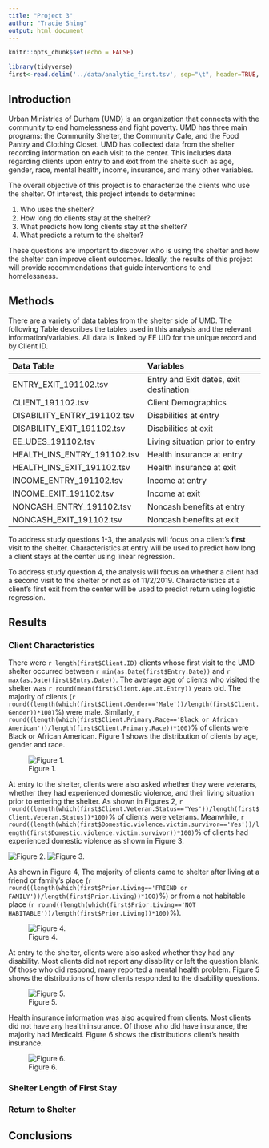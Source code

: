 ```yaml
---
title: "Project 3"
author: "Tracie Shing"
output: html_document
---
```


```r
knitr::opts_chunk$set(echo = FALSE)

library(tidyverse)
first<-read.delim('../data/analytic_first.tsv', sep="\t", header=TRUE, na.strings = c("", "NA"))
```
## Introduction
Urban Ministries of Durham (UMD) is an organization that connects with the community to end homelessness and fight poverty.  UMD has three main programs: the Community Shelter, the Community Cafe, and the Food Pantry and Clothing Closet.  UMD has collected data from the shelter recording information on each visit to the center.  This includes data regarding clients upon entry to and exit from the shelte such as age, gender, race, mental health, income, insurance, and many other variables.

The overall objective of this project is to characterize the clients who use the shelter.  Of interest, this project intends to determine:

1. Who uses the shelter?
2. How long do clients stay at the shelter?
3. What predicts how long clients stay at the shelter?
4. What predicts a return to the shelter?

These questions are important to discover who is using the shelter and how the shelter can improve client outcomes.  Ideally, the results of this project will provide recommendations that guide interventions to end homelessness.

## Methods

There are a variety of data tables from the shelter side of UMD.  The following Table describes the tables used in this analysis and the relevant information/variables.  All data is linked by EE UID for the unique record and by Client ID.

| 	Data Table 	     | 	Variables	 		      |
|:---------------------------|:---------------------------------------|
|ENTRY_EXIT_191102.tsv	     | Entry and Exit dates, exit destination |
|CLIENT_191102.tsv	     | Client Demographics 		      |
|DISABILITY_ENTRY_191102.tsv | Disabilities at entry                  |
|DISABILITY_EXIT_191102.tsv  | Disabilities at exit                   |
|EE_UDES_191102.tsv 	     | Living situation prior to entry        |
|HEALTH_INS_ENTRY_191102.tsv | Health insurance at entry              |
|HEALTH_INS_EXIT_191102.tsv  | Health insurance at exit               |
|INCOME_ENTRY_191102.tsv     | Income at entry                        |
|INCOME_EXIT_191102.tsv      | Income at exit                         |
|NONCASH_ENTRY_191102.tsv    | Noncash benefits at entry              |
|NONCASH_EXIT_191102.tsv     | Noncash benefits at exit               |

To address study questions 1-3, the analysis will focus on a client's **first** visit to the shelter.  Characteristics at entry will be used to predict how long a client stays at the center using linear regression.

To address study question 4, the analysis will focus on whether a client had a second visit to the shelter or not as of 11/2/2019.  Characteristics at a client's first exit from the center will be used to predict return using logistic regression.

## Results
### Client Characteristics
There were `r length(first$Client.ID)` clients whose first visit to the UMD shelter occurred between `r min(as.Date(first$Entry.Date))` and `r max(as.Date(first$Entry.Date))`.  The average age of clients who visited the shelter was `r round(mean(first$Client.Age.at.Entry))` years old.  The majority of clients (`r round((length(which(first$Client.Gender=='Male'))/length(first$Client.Gender))*100)`%) were male.  Similarly, `r round((length(which(first$Client.Primary.Race=='Black or African American'))/length(first$Client.Primary.Race))*100)`% of clients were Black or African American.  Figure 1 shows the distribution of clients by age, gender and race.

![Figure 1.](../results/demog_plot.png)

At entry to the shelter, clients were also asked whether they were veterans, whether they had experienced domestic violence, and their living situation prior to entering the shelter.  As shown in Figures 2, `r round((length(which(first$Client.Veteran.Status=='Yes'))/length(first$Client.Veteran.Status))*100)`% of clients were veterans.  Meanwhile, `r round((length(which(first$Domestic.violence.victim.survivor=='Yes'))/length(first$Domestic.violence.victim.survivor))*100)`% of clients had experienced domestic violence as shown in Figure 3.

![Figure 2.](../results/veteran_plot.png)
![Figure 3.](../results/domestic_violence_plot.png)

As shown in Figure 4, The majority of clients came to shelter after living at a friend or family's place (`r round((length(which(first$Prior.Living=='FRIEND or FAMILY'))/length(first$Prior.Living))*100)`%) or from a not habitable place (`r round((length(which(first$Prior.Living=='NOT HABITABLE'))/length(first$Prior.Living))*100)`%).

![Figure 4.](../results/prior_living_plot.png)

At entry to the shelter, clients were also asked whether they had any disability.  Most clients did not report any disability or left the question blank.  Of those who did respond, many reported a mental health problem.  Figure 5 shows the distributions of how clients responded to the disability questions.

![Figure 5.](../results/disab_plot.png)

Health insurance information was also acquired from clients.  Most clients did not have any health insurance.  Of those who did have insurance, the majority had Medicaid.  Figure 6 shows the distributions client's health insurance.

![Figure 6.](../results/health_ins_plot.png)

### Shelter Length of First Stay 

### Return to Shelter

## Conclusions

